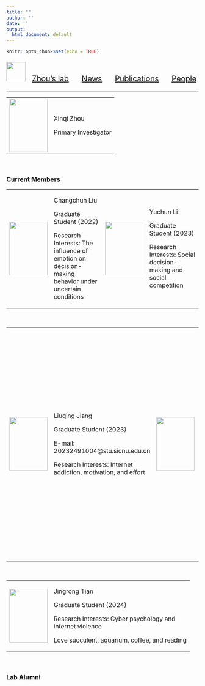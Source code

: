 ```yaml
---
title: ""
author: ''
date: ''
output:
  html_document: default
---
```


```r
knitr::opts_chunk$set(echo = TRUE)
```


<p style="font-size: 20px;"> <img src="./imgs/logo.png" width="50" height="50"> &nbsp; <a href="index.html">Zhou's lab</a>&nbsp; &nbsp; &nbsp; <a href="news.html">News</a>&nbsp; &nbsp; &nbsp; <a href="publications.html">Publications</a>&nbsp; &nbsp; &nbsp; <a href="people.html">People</a></p>

-------


<div align="left"><table rules="none"><tr>
<td><a href="./people/zhxqcv_en.html"><img src="./imgs/zhxq.jpg" width="100" height="140"> </a></td>
<td><p>Xinqi Zhou</p><p>Primary Investigator</p></td>
</tr></table></div>

&nbsp;

### Current Members

<div align="left"><table rules="none"><tr>
<td><img src="./imgs/changchun.jpg" width="100" height="140"/></td>
<td><p>Changchun Liu</p><p>Graduate Student (2022)</p><p style="max-width: 350px;">Research Interests: The influence of emotion on decision-making behavior under uncertain conditions</p></td>

<td><img src="./imgs/yuchun.jpg" width="100" height="140"/></td>
<td><p>Yuchun Li</p><p>Graduate Student (2023)</p><p style="max-width: 350px;">Research Interests: Social decision-making and social competition</p></td>
</tr></table></div>

&nbsp;

<div align="left"><table rules="none"><tr>
<td><img src="./imgs/liuqing.jpg" width="100" height="140"/></td>
<td><p>Liuqing Jiang</p><p>Graduate Student (2023)</p><p>E-mail: 20232491004@stu.sicnu.edu.cn</p><p style="max-width: 350px;">Research Interests: Internet addiction, motivation, and effort</p></td>

<td><img src="./imgs/tingran.jpg" width="100" height="140"/></td>
<td><p>Tingran Chen</p><p>Graduate Student (2024)</p><p style="max-width: 350px;">I'm a feminist, queer. My research interests are decison-making, emotion, and reward. My hobbies are running, biking, dancing, music, and puzzle game.</p></td>
</tr></table></div>

&nbsp;

<div align="left"><table rules="none"><tr>
<td><img src="./imgs/jingrong.jpg" width="100" height="140"/></td>
<td><p>Jingrong Tian</p><p>Graduate Student (2024)</p><p style="max-width: 350px;">Research Interests: Cyber psychology and internet violence</p><p style="max-width: 350px;">Love succulent, aquarium, coffee, and reading</p></td>
</tr></table></div>

&nbsp;

### Lab Alumni
